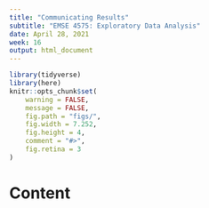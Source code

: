 ```yaml
---
title: "Communicating Results"
subtitle: "EMSE 4575: Exploratory Data Analysis"
date: April 28, 2021
week: 16
output: html_document
---
```


```r
library(tidyverse)
library(here)
knitr::opts_chunk$set(
    warning = FALSE,
    message = FALSE,
    fig.path = "figs/",
    fig.width = 7.252,
    fig.height = 4,
    comment = "#>",
    fig.retina = 3
)
```

# Content
